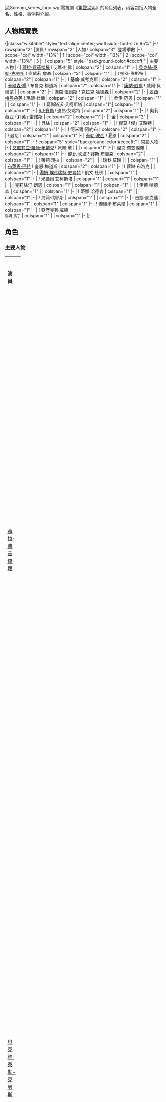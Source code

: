 {{noteTA
|T=zh-tw:驚聲尖叫角色列表 (電視劇);zh-hk:奪命狂呼角色列表 (電視劇);zh-hans:惊声尖叫角色列表 (電視劇);
|1=zh-tw:驚聲尖叫;zh-hk:奪命狂呼;zh-hans:惊声尖叫;
|2=zh-hant:艾瑪;zh-hans:埃玛;
|3=zh:費茲傑羅;zh-hant:菲茨傑拉德;zh-hans:菲茨杰拉德;zh-tw:費茲傑羅;
|4=zh-hant:奧黛莉;zh-hans:奥德丽;
|5=zh-hant:挪亞;zh-hans:诺亚;
|6=zh-hant:基倫;zh-hans:基兰;
|7=zh-hant:瑪姬;zh-hans:麦琪;
|8=zh-hant:雷克伍德;zh-hans:莱克伍德;
|9=zh-hant:派佩;zh-hans:派珀;
|10=zh-hant:瑞秋;zh-hans:雷切尔;
|11=zh-hant:柔伊;zh-hans:佐伊;
|12=zh-hant:艾柯斯塔;zh-hans:阿科斯塔;
|13=zh-tw:麥格爾;zh-hk:米蓋爾;zh-hans:米格尔;
|14=zh-hant:琪琪;zh-hans:柯柯;
|15=zh-tw:帕瑪;zh-hk:柏爾馬;zh-hans:帕尔莫;
}}
[[File:Scream_series_logo.svg|right]]
電視劇《[[驚聲尖叫_(電視劇)|驚聲尖叫]]》的角色列表，內容包括人物全名、性格、事例與介紹。

== 人物概覽表 ==
<onlyinclude>{|class="wikitable" style="text-align:center; width:auto; font-size:95%"
|-
! rowspan="2" |演員
! rowspan="2" |人物
! colspan="3" |登場季數
|-
! scope="col" width="13%" | 1
! scope="col" width="13%" | 2
! scope="col" width="13%" | 3
|-
! colspan="5" style="background-color:#ccccff;" | 主要人物
|-
| [[薇拉·費茲傑羅|薇拉·費茲傑羅]]
! 艾瑪·杜佛
| colspan="2" {{主演}}
| colspan="1" {{未演出}}
|-
| [[貝克絲·泰勒-克勞斯|貝克絲·泰勒-克勞斯]]
! 奧黛莉·詹森
| colspan="2" {{主演}}
| colspan="1" {{未演出}}
|-
| {{link-en|約翰·卡納|John Karna}}
! 挪亞·佛斯特
| colspan="2" {{主演}}
| colspan="1" {{未演出}}
|-
| {{link-en|阿瑪迪斯·賽拉費尼|Amadeus Serafini}}
! 基倫·威考克斯
| colspan="2" {{主演}}
| colspan="1" {{未演出}}
|-
| [[卡爾森·楊|卡爾森·楊]]
! 布魯克·梅道斯
| colspan="2" {{主演}}
| colspan="1" {{未演出}}
|-
| [[康納·威爾|康納·威爾]]
! 威爾·貝爾蒙
| {{主演}}
| colspan="2" {{未演出}}
|-
| [[傑森·懷爾斯|傑森·懷爾斯]]
! 克拉克·哈德森
| {{主演}}
| colspan="2" {{未演出}}
|-
| [[翠西·梅丹朵芙|翠西·梅丹朵芙]]
! 瑪姬·杜佛
| colspan="2" {{主演}}
| colspan="1" {{未演出}}
|-
| {{link-en|吉雅娜·布朗|Kiana Brown}}
! 柔伊·范恩
| colspan="1" {{未演出}}
| {{主演}}
| colspan="1" {{未演出}}
|-
| {{link-en|桑帝亞戈·席古拉 (演員)|Santiago Segura (actor)|桑帝亞戈·席古拉}}
! 葛斯塔沃·艾柯斯塔
| colspan="1" {{未演出}}
| colspan="1" {{主演}}
| colspan="1" {{未演出}}
|-
| [[RJ·賽勒|RJ·賽勒]]
! 迪昂·艾略特
| colspan="2" {{未演出}}
| colspan="1" {{主演}}
|-
| {{link-en|潔西卡·蘇拉|Jessica Sula}}
! 奧莉薇亞·「莉芙」·雷諾斯
| colspan="2" {{未演出}}
| colspan="1" {{主演}}
|-
| {{link-en|琪琪·帕瑪|Keke Palmer}}
! 金
| colspan="2" {{未演出}}
| colspan="1" {{主演}}
|-
| {{link-en|喬治雅·維格罕|Giorgia Whigham}}
! 貝絲
| colspan="2" {{未演出}}
| colspan="1" {{主演}}
|-
| {{le|泰加 (藝人)|Tyga|泰加}}
! 傑莫·「傑」·艾略特
| colspan="2" {{未演出}}
| colspan="1" {{主演}}
|-
| {{le|克里斯多夫·喬丹·華萊士|Christopher Jordan Wallace|C·J·華萊士}}
! 阿米爾·阿約布
| colspan="2" {{未演出}}
| colspan="1" {{主演}}
|-
| {{le|裘力安·姚·祖利耶洛|Giullian Yao Gioiello}}
! 曼尼
| colspan="2" {{未演出}}
| colspan="1" {{主演}}
|-
| [[泰勒·波西|泰勒·波西]]
! 夏恩
| colspan="2" {{未演出}}
| colspan="1" {{主演}}
|-
! colspan="5" style="background-color:#ccccff;" | 常設人物
|-
| [[艾蜜莉亞·蘿絲·布蕾兒|艾蜜莉亞·蘿絲·布蕾兒]]
! 派佩·蕭
| {{常設}}
| {{客串}}
| colspan="1" {{未演出}}
|-
| {{link-en|湯姆·梅登|Tom Maden}}
! 傑克·費茲傑羅
| colspan="2" {{常設}}
| colspan="1" {{未演出}}
|-
| [[鮑比·坎波|鮑比·坎波]]
! 賽斯·布蘭森
| colspan="2" {{常設}}
| colspan="1" {{未演出}}
|-
| {{link-en|布莉安妮·朱|Brianne Tju}}
! 萊莉·瑪拉
| {{常設}}
| colspan="2" {{未演出}}
|-
| {{link-en|索希·貝肯|Sosie Bacon}}
! 瑞秋·莫瑞
| {{常設}}
| {{客串}}
| colspan="1" {{未演出}}
|-
| [[布萊恩·巴特|布萊恩·巴特]]
! 奎恩·梅道斯
| colspan="2" {{常設}}
| colspan="1" {{未演出}}
|-
| {{link-en|蘇菲娜·布朗|Sophina Brown}}
! 蘿琳·布洛克
| {{常設}}
| colspan="2" {{未演出}}
|-
| [[湯姆·埃弗瑞特·斯科特|湯姆·埃弗瑞特·史考特]]
! 凱文·杜佛
| {{客串}}
| colspan="1" {{常設}}
| colspan="1" {{未演出}}
|-
| {{link-en|安東尼·路維瓦|Anthony Ruivivar}}
! 米蓋爾·艾柯斯塔
| colspan="1" {{未演出}}
| colspan="1" {{常設}}
| colspan="1" {{未演出}}
|-
| {{link-en|奥絲汀·海史密斯|Austin Highsmith}}
! 克莉絲汀·朗恩
| colspan="1" {{未演出}}
| colspan="1" {{常設}}
| colspan="1" {{未演出}}
|-
| {{link-en|西恩·格蘭迪羅|Sean Grandillo}}
! 伊萊·哈德森
| colspan="1" {{未演出}}
| {{常設}}
| colspan="1" {{未演出}}
|-
| {{link-en|卡莉娜·羅格|Karina Logue}}
! 蒂娜·哈德森
| colspan="1" {{未演出}}
| {{常設}}
| colspan="1" {{未演出}}
|-
| {{link-en|瑪麗·凱瑟琳·杜哈恩|Mary Katherine Duhon}}
! 海莉·梅耶斯
| colspan="1" {{未演出}}
| {{常設}}
| colspan="1" {{未演出}}
|-
| {{link-en|齊娜·葛雷|Zena Grey}}
! 吉娜·麥克連
| colspan="1" {{未演出}}
| colspan="1" {{常設}}
| colspan="1" {{未演出}}
|-
| {{link-en|亞歷克斯·艾索拉|Alex Esola}}
! 傑瑞米·布萊爾
| colspan="1" {{未演出}}
| {{常設}}
| colspan="1" {{未演出}}
|-
| {{link-en|亞歷山大·考弗特|Alexander Calvert}}
! 亞歷克斯·威頓<br><small>湯姆·馬丁</small>
| colspan="1" {{未演出}}
| {{常設}}
| colspan="1" {{未演出}}<!--
|-
| 
! 
| colspan="" {{未演出}}
| colspan="" {{常設}}-->
|-
|}</onlyinclude>

== 角色 ==
=== 主要人物 ===
{| class="wikitable sortable" width="100%"
|- style="background:#000; color:white" align=center
| width="15%"|'''演員'''
| width="15%"|'''角色'''
| '''介紹'''
| width="5%"|'''登場<br/>季數'''
| width="5%"|'''登場<br/>集數'''
|-align=center
| [[薇拉·費茲傑羅|薇拉·費茲傑羅]] || 艾瑪·杜佛<br />{{small|{{lang|en|Emma Duval}}}} ||align=left|美麗溫柔、受歡迎的女孩，是校園風雲人物團中的乖乖女。為人溫和、善解人意，在學校和社交圈中獲得所有人的愛慕，卻不知道自己一直以來生活在朋友、家人的各種謊言中。經歷了謀殺案之後陷入了嚴重的精神重創，時不時會被過去陰影折磨，但還是會想辦法將生活回到正軌上。 || 1-2 || 24
|-align=center
| [[貝克絲·泰勒-克勞斯|貝克絲·泰勒-克勞斯]] || 奧黛莉·詹森<br />{{small|{{lang|en|Audrey Jensen}}}} ||align=left|歌德風的雙性戀者，為人堅強、無所畏懼的女孩，與艾瑪加入社交團前曾經是摯友。在學校裡是個社交圈外人，隨時隨地都帶著一部攝影機，一直追逐著成為電影人的夢想。與派佩有密切來往，之後選擇背叛她救下艾瑪，而如今開始被第二殺手-{折}-磨，但最後仍然反敗為勝，還跟艾瑪釋盡了所有前嫌。 || 1-2 || 24
|-align=center
| {{link-en|約翰·卡納|John Karna}} || 挪亞·佛斯特<br />{{small|{{lang|en|Noah Foster}}}} ||align=left|聰明的天才少年，是一個技術高超的駭客，沉迷於電玩、漫畫與恐怖電影。從小就喜歡收集真實犯罪紀錄片與連環殺手傳說，每當談起連環殺手時便會口如懸河，之後連續失去兩個女友也對他造成了不小的打擊。 || 1-2 || 24
|-align=center
| {{link-en|阿瑪迪斯·賽拉費尼|Amadeus Serafini}} || 基倫·威考克斯<br />{{small|{{lang|en|Kieran Wilcox}}}} ||align=left|從亞特蘭大搬來小鎮的新居民，是個獨來獨往的神秘男孩，雖然無心成為風雲人物，但他卻對艾瑪展生了感情。實為第二個殺手，為派佩的男友以及搭檔，最後遭到警察逮捕本以多数終身監禁制裁，但在移送監獄前被不明人士割喉殺害，帶著深重罪孽身亡。|| 1-2 || 21
|-align=center
| [[卡爾森·楊|卡爾森·楊]] || 布魯克·梅道斯<br />{{small|{{lang|en|Brooke Maddox}}}} ||align=left|雷克伍德鎮長之女，艾瑪的最好朋友，僅次於妮娜的社交千金，是一個典型的壞女孩，但對朋友非常真誠。與賽斯維持著禁忌的師生戀，與他分別後與傑克相愛了一時。在傑克與父親雙雙被殺後，選擇與葛斯塔沃在一起。 || 1-2 || 23
|-align=center
| [[康納·威爾|康納·威爾]] || 威爾·貝爾蒙<br />{{small|{{lang|en|Will Belmont}}}} ||align=left|學校籃球隊主將，艾瑪的A級前男友，與妮娜曾是戀人兼“合作關係”，為了賭注而與艾瑪交往，同時暗中與妮娜、傑克等人進行勒索勾當。事情敗露後本來打算為自己贖罪，但最後還是被殺手殺害。 || 1 || 8
|-align=center
| [[傑森·懷爾斯|傑森·懷爾斯]] || 克拉克·哈德森<br />{{small|{{lang|en|Clark Hudson}}}} ||align=left|雷克伍德小鎮警長，基倫的父親，在妻子去世後將基倫接過來一起生活。常與瑪姬在工作上合作時進而相戀，最後遭到殺手設計後被瑪姬間接害死。 || 1 || 10
|-align=center
| [[翠西·梅丹朵芙|翠西·梅丹朵芙]] || 瑪姬·杜佛<br />{{small|{{lang|en|Maggie Duval}}}} ||align=left|艾瑪的母親，為一名法醫，小名「黛西」（{{lang|en|Daisy}}）。二十年前是連環殺手布蘭登·詹姆斯的暗戀對象，並與布蘭登生下了私生女派佩，後來將她送養並隱姓埋名。 || 1-2 || 24
|-align=center
| {{link-en|吉雅娜·布朗|Kiana Brown}} || 柔伊·范恩<br />{{small|{{lang|en|Zoe Vaughn}}}} ||align=left|心理學高材生，是艾瑪等人的同學，並漸漸融入艾瑪的交友圈。喜歡挪亞，是他的忠實聽眾，之後和和他走到一起。最後不幸被殺手鎖進棺材裏被活活淹死，她的死對挪亞再一次造成了重擊。|| 2 || 9
|-align=center
| {{link-en|桑帝亞戈·席古拉 (演員)|Santiago Segura (actor)|桑帝亞戈·席古拉}} || 葛斯塔沃·艾柯斯塔<br />{{small|{{lang|en|Gustavo Acosta}}}} ||align=left|一個內心黑暗、沉默寡言的畫家，艾瑪等人的新同學，在校園中一直是個局外人。瘋狂迷戀所有和連環殺手有關的事物，亦對艾瑪等人感到十分著迷，並一下就喜歡上了布魯克，而謀殺案過後與挪亞一同成為血腥小說作家。 || 2 || 12
|-align=center
| [[RJ·賽勒|RJ·賽勒]] || 迪昂·艾略特<br/>{{small|{{lang|en|Deion Elliot}}}} ||align=left|來自[[亞特蘭大|亞特蘭大]]的明星橄欖球員，渴望獲得大學獎學金以離開家鄉，然而悲慘的過去卻在錯誤的時機，威脅到他努力掙來的未來與計劃，甚至是周遭朋友們的性命。本名為馬可斯·艾略特，在8年前的萬聖節與雙胞胎兄弟迪昂互換服裝。在迪昂意外身亡後自此意外用迪昂的身份過活。<!--榮獲大學獎學金的橄欖球員，看似人生一帆風順的他，卻遭面具殺手利用他最黑暗的秘密，使他的生活天翻地覆。-->||  || 
|-align=center
| {{link-en|潔西卡·蘇拉|Jessica Sula}} || 奧莉薇亞·「莉芙」·雷諾斯<br/>{{small|{{lang|en|Olivia "Liv" Reynolds}}}} ||align=left|品學兼優的新生，學校啦啦隊隊長。在連環殺手伺機時，與迪昂越走越近，並逐漸被揭露藏在她完美外表下的秘密。 ||  || 
|-align=center
| {{link-en|琪琪·帕瑪|Keke Palmer}} || 金<br/>{{small|{{lang|en|Kym}}}} ||align=left|一位性格叛逆大膽、美麗又有寬容心的社會運動家，但對愚蠢之人毫無耐心。當殺手的現身威脅到她朋友的性命時，她將設法保護身邊的人。 ||  || 
|-align=center
| {{link-en|喬治雅·維格罕|Giorgia Whigham}} || 貝絲<br/>{{small|{{lang|en|Beth}}}} ||align=left|哥德式風格的刺青藝術家，如同一個會行走且對恐怖事物瞭若指掌的百科全書。為鬼面殺手的真實身份，為了讓恐怖電影真實上演而行兇。最終被金殺死。 ||  || 
|-align=center
| {{le|泰加 (藝人)|Tyga|泰加}} || 傑莫·「傑」·艾略特<br/>{{small|{{lang|en|Jamal "Jay" Elliot}}}} ||align=left|迪昂的繼弟，雖然身 處混混群，但有著寬大的胸襟，且對迪昂有著不朽的忠誠。實為鬼面殺手之一，因氣憤馬可斯奪走了迪昂的人生而針對他下手。 ||  || 
|-align=center
| {{le|克里斯多夫·喬丹·華萊士|Christopher Jordan Wallace|C·J·華萊士}} || 阿米爾·阿約布<br/>{{small|{{lang|en|Amir Ayoub}}}} ||align=left|生長在嚴格父母之下的好孩子，一直努力做個模範生，夢想製作音樂卻必須繼承家業，直到殺手事件改變了他的世界觀。最後遭鬼面殺手利用鋸子與電梯分屍而死。 ||  || 
|-align=center
| {{le|裘力安·姚·祖利耶洛|Giullian Yao Gioiello}} || 曼尼<br/>{{small|{{lang|en|Manny}}}} ||align=left|公開[[櫥櫃_(同性戀用語)|出櫃]]的[[男同性戀|男同性戀者]]，是個忠心又聰明的男孩。當他得知自己是殺手的目標後，僅有熬過高中如此簡單目標的他，智慧備受考驗。最後遭鬼面殺手困在汽車中燒死。 ||  || 
|-align=center
| [[泰勒·波西|泰勒·波西]] || 夏恩<br/>{{small|{{lang|en|Shane}}}} ||align=left|高中輟學生，總是藉派對進行販毒賺錢事宜。最後遭鬼面殺手注射毒品而死。 ||  || 
|}

===常設人物===
<!--依照人物登場順序排序-->{| class="wikitable sortable" width="100%"
|- style="background:#000; color:white" align=center
| width="15%"|'''演員'''
| width="15%"|'''角色'''
| '''介紹'''
| width="5%"|'''登場<br/>季數'''
| width="5%"|'''登場<br/>集數'''
|-align=center
| {{link-en|湯姆·梅登|Tom Maden}} || 傑克·費茲傑羅<br />{{small|{{lang|en|Jake Fitzgerald}}}} ||align=left|威爾的死黨，也是運動健將，是一個喜歡惡作劇、狂妄自大的網路偷窺愛好者，對布魯克有好感卻始終追不到她。暗地裏和威爾進行勒索勾當，最後將罪名推給威爾後開始洗心革面，也與布魯克順利交往。之後不小心和她鬧翻後不幸遭到殘殺，屍體最後還在全校面前示眾。 || 1-2 || 15
|-align=center
| [[艾蜜莉亞·蘿絲·布蕾兒|艾蜜莉亞·蘿絲·布蕾兒]] || 派佩·蕭<br />{{small|{{lang|en|Piper Shaw}}}} ||align=left|電台當紅節目《罪案剖析》的主持人，來到小鎮上挖掘謀殺案的內幕，與艾瑪結識後成為了互相談心的好友。實為殺手之一，為艾瑪的同母異父姊姊，本名派佩·安德森-詹姆斯(Piper Anderson-James)，最後被艾瑪及奧黛莉聯手了結。 || 1 || 9
|-align=center
| [[鮑比·坎波|鮑比·坎波]] || 賽斯·布蘭森<br />{{small|{{lang|en|Seth Branson}}}} ||align=left|學校的歷史老師，帥氣又充滿自信，與布魯克秘密戀愛。原名「賽斯·帕瑪」，有著一段黑暗的過去。而過去事跡敗露後遭到眾人唾棄，本想找機會和布魯克複合，但最後右手被殺手鋸斷，在著火的樣品屋中被活活燒死。 || 1-2 || 11
|-align=center
| [[布萊恩·巴特|布萊恩·巴特]] || 奎恩·梅道斯<br />{{small|{{lang|en|Quinn Maddox}}}} ||align=left|布魯克的父親，雷克伍德鎮的鎮長，表裏不一、行事神秘，一直背著妻子搞外遇。涉嫌了謀殺案卻因為證據不足而被釋放，出去後開始想辦法贏回女兒的尊重。最後因為不法所得被發現而遭到敲詐，卻被殺手用乾草叉刺死。 || 1-2 || 13
|- align="center"
| {{link-en|布莉安妮·朱|Brianne Tju}} || 萊莉·瑪拉<br />{{small|{{lang|en|Riley Marra}}}} || align="left" |亞裔學生，學校的資優生與輔導員，艾瑪的最好朋友之一，與挪亞曖昧中，表達了愛慕後不幸身亡，她的死也對艾瑪等人造成重擊。 || 1 || 3
|-align="center"
| {{link-en|索希·貝肯|Sosie Bacon}} || 瑞秋·莫瑞<br />{{small|{{lang|en|Rachel Murray}}}} ||align=left|奧黛莉的女友，天主教學生，個性較自卑，與奧黛莉親熱的視頻被流出後而受到眾人嘲諷，被殺手扔下樓吊死後偽裝成自殺。 || 1-2 || 3
|-align="center"
| {{link-en|蘇菲娜·布朗|Sophina Brown}} || 蘿琳·布洛克<br />{{small|{{lang|en|Lorraine Brock}}}} || align="left" |州警探，被派到小鎮上負責偵辦連環謀殺案，與克拉克是舊識，曾經懷疑奧黛莉是嫌疑人，之後在她排除嫌疑後自行撤案。 || 1 || 2
|-align=center
| [[湯姆·埃弗瑞特·斯科特|湯姆·埃弗瑞特·史考特]] || 凱文·杜佛<br/>{{small|{{lang|en|Kevin Duval}}}} ||align=left|艾瑪的父親，瑪姬的前夫，為二十年前校園血案的倖存者，當初也因為精神創傷而產生家暴傾向，因此被迫離開了妻小。 || 1-2 || 6
|-align=center
| {{link-en|安東尼·路維瓦|Anthony Ruivivar}} || 米蓋爾·艾柯斯塔<br />{{small|{{lang|en|Miguel Acosta}}}} ||align=left|小鎮的新任警長，瑪姬與凱文的舊友，一個有經驗、直言不諱的警察。為葛斯塔沃的父親，對兒子的保護意識非常強烈。 || 2 || 12
|-align=center
| {{link-en|奥絲汀·海史密斯|Austin Highsmith}} || 克莉絲汀·朗恩<br />{{small|{{lang|en|Kristin Lang}}}} ||align=left|高中[[心理學|心理學]]老師，年輕有理想，是每個人的知己與精神導師。但從小和派佩是在孤兒院長大的好友，而一直在暗中調查艾瑪。 || 2 || 8
|-align=center
| {{link-en|西恩·格蘭迪羅|Sean Grandillo}} || 伊萊·哈德森<br />{{small|{{lang|en|Eli Hudson}}}} ||align=left|基倫的表弟，表面上看似懂事，行蹤卻十分詭秘，喜歡私闖民宅而前科累累。由於喜歡著艾瑪，到來也對基倫帶來了麻煩。最後試圖揭發基倫是兇手時，被基倫開數槍射殺。 || 2 || 9
|- align="center"
| {{link-en|卡莉娜·羅格|Karina Logue}} || 蒂娜·哈德森<br />{{small|{{lang|en|Tina Hudson}}}} || align=left|基倫的姑姑，克拉克的妹妹，為了擺脫窮困的生活而搬到小鎮，試圖從市長奎恩的手上撈好處。  || 2 || 4
|-align=center
| {{link-en|瑪麗·凱瑟琳·杜哈恩|Mary Katherine Duhon}}|| 海莉·梅耶斯<br/>{{small|{{lang|en|Haley Meyers}}}} ||align=left|艾瑪等人的同校學生，喜歡耍心機、搬弄是非、挑釁他人，基於嫉妒等問題而常結夥來羞辱艾瑪等人。她知道第二殺手的真實身份，與他在派對上幽會時遭到背叛，被殺手亂刀刺死。|| 2 || 4
|-align=center
| {{link-en|齊娜·葛雷|Zena Grey}} ||吉娜·麥克連<br/>{{small|{{lang|en|Gina McLane}}}} ||align=left|奧黛莉的新女友，和她在劇院工作時互相認識，由於對奧黛莉和艾瑪友情較好而感到十分嫉妒，因此秘密來到絕殺島上來給她驚喜。 || 2 || 2
|-align=center
| {{link-en|亞歷克斯·艾索拉|Alex Esola}} || 傑瑞米·布萊爾<br/>{{small|{{lang|en|Jeremy Blair}}}} ||align=left|挪亞與葛斯塔沃的小說編輯，性格浪浪蕩蕩，為了尋求新靈感而對所有人提出去絕殺島上度週末。最後被湯姆用園藝剪刀刺殺|| 2 ||2
|-align=center
| {{link-en|亞歷山大·考弗特|Alexander Calvert}} || 亞歷克斯·威頓<br/>{{small|{{lang|en|Alex Whitan}}}} ||align=left|絕殺島著名家族血案的後裔，與來到島上度假的艾瑪相戀。然而，他其實名為湯姆·馬丁（{{lang|en|Tom Martin}}），一個暗戀艾瑪許久的心理變態，將艾瑪等人騙到島上後，冒名頂替亞歴克斯藉以接近艾瑪。最後被艾瑪刺傷後用柔術丟下樓，摔斷脖子而亡。 || 2 || 2<!--
|-align=center
| {{le|·|}} || ·<br/>{{small|{{lang|en|}}}} ||align=left| ||  || 
|-align=center
| ·<br/>{{small|{{lang|en|}}}} || ·<br/>{{small|{{lang|en|}}}} ||align=left| ||  || -->
|-
|}

===客串人物===
{| class="wikitable sortable" width="100%"
|- style="background:#000; color:white" align=center
| width="15%"|'''演員'''
| width="15%"|'''角色'''
| '''介紹'''
| width="5%"|'''登場<br/>季數'''
| width="5%"|'''登場<br/>集數'''
|-align=center
| [[貝拉·索恩|貝拉·索恩]] || 妮娜·派特森<br />{{small|{{lang|en|Nina Patterson}}}} ||align=left|傲氣十足的富家千金，校園裡的風雲人物，是一個專門搜集不雅視頻的網路霸凌者，後慘遭殺手割喉，並扔進游泳池中。 || 1 || 3
|-align=center
| {{link-en|麥斯·洛伊德·瓊斯|Max Lloyd-Jones}} || 泰勒·歐尼爾<br />{{small|{{lang|en|Tyler O'Neill}}}} ||align=left|妮娜的好友，典型的叛逆學生，協助妮娜散佈網路影片。之後被殺手砍頭並藏屍，失去一切蹤跡下被警方誤認為涉案嫌疑人。 || 1 || 1
|-align=center
| {{link-en|切斯·麥可里瑞·布奇|Chase McCleery Bouchie}} || 艾迪·海耶斯<br/>{{small|{{lang|en|Eddie Hayes}}}} ||align=left|月棕櫚汽車旅館的櫃台人員，曾目擊奧黛莉與派佩交涉，受到威脅而拒絕說出事實，最後在旅館房間中遭到殺手殺害。 || 2 || 2
|-align=center
| {{link-en|琳賽·拉凡奇|Lindsay LaVanchy}} || 比莉·菲爾德<br/>{{small|{{lang|en|Billie Field}}}} ||align=left|居住在絕殺島上的居民，看管著多年前發生血案的家族宅邸。最後被湯姆用園藝剪刀剖腹而死 || 2 || 1
|-align=center
|}

===其他===
*{{link-en|麥克·范恩|Mike Vaughn}} 聲演 {{link-en|鬼面殺手 (驚聲尖叫)|Ghostface (Scream)|鬼面殺手}}（第1-2季）
*[[麗麗·旁斯|麗麗·旁斯]] 飾演 兇殺電影女演員
*{{link-en|羅傑·L·傑克森|Roger L. Jackson}} 聲演 {{link-en|鬼面殺手 (驚聲尖叫)|Ghostface (Scream)|鬼面殺手}}（第3季）

== 人物登場與退場 ==
<div style="width: 100%; height: auto; overflow: auto; ">
{| class="wikitable sortable" style="text-align:center; font-size:90%;" width="120%"
|-
! rowspan="2"|角色
! style="background:#000000; color:#fff" colspan="10"|第一季
! style="background:#8B0000; color:#fff" colspan="12"|第二季
! style="background:#808080; color:#000" colspan="2"|萬聖節<br/>特別集
! style="background:#DF1714; color:#fff" colspan="6"|第三季
|-
! class="unsortable" | Ep 1 || class="unsortable" | Ep 2 || class="unsortable" | Ep 3 || class="unsortable" | Ep 4 || class="unsortable" | Ep 5 || class="unsortable" | Ep 6 || class="unsortable" | Ep 7 || class="unsortable" | Ep 8 || class="unsortable" | Ep 9 || class="unsortable" | Ep 10 || class="unsortable" | Ep 1 || class="unsortable" | Ep 2 || class="unsortable" | Ep 3 || class="unsortable" | Ep 4 || class="unsortable" | Ep 5 || class="unsortable" | Ep 6 || class="unsortable" | Ep 7 || class="unsortable" | Ep 8 || class="unsortable" | Ep 9 || class="unsortable" | Ep 10 || class="unsortable" | Ep 11 || class="unsortable" | Ep 12 || class="unsortable" | Ep 13 || class="unsortable" | Ep 14 || class="unsortable" | Ep 1 || class="unsortable" | Ep 2 || class="unsortable" | Ep 3 || class="unsortable" | Ep 4 || class="unsortable" | Ep 5 || class="unsortable" | Ep 6 

|-
| style="text-align:left;"| 艾瑪·杜佛
| style="background:#73FB76" colspan="24"|'''存活''' || colspan=6 {{未演出}}
|-
| style="text-align:left;"| 奧黛莉·詹森
| style="background:#73FB76" colspan="24"|'''存活''' || colspan=6 {{未演出}}
|-
| style="text-align:left;"| 挪亞·佛斯特
| style="background:#73FB76" colspan="19"|'''存活''' || style="background:#FFB366" colspan="1"|'''受傷''' ||style="background:#73FB76" colspan="4"|'''存活''' || colspan=6 {{未演出}}
|-
| style="text-align:left;"| 布魯克·梅道斯
| style="background:#73FB76" colspan="19"|'''存活''' || {{未演出}} || style="background:#73FB76" colspan="4"|'''存活''' || colspan=6 {{未演出}}
|-
| style="text-align:left;"| 瑪姬·杜佛
| style="background:#73FB76" colspan="24"|'''存活''' || colspan="6" {{未演出}}
|-
| style="text-align:left;"| 蘿琳·布洛克
| colspan="4" {{未演出}} || style="background:#73FB76" colspan="2"|'''存活''' || colspan=24 {{未演出}}
|-
| style="text-align:left;"| 凱文·杜佛
| colspan="6" {{未演出}} || style="background:#73FB76" colspan="2"|'''存活''' || colspan=3 {{未演出}} || style="background:#73FB76" colspan="3"|'''存活''' || colspan="9" {{未演出}} || style="background:#73FB76" colspan="1"|'''存活''' || colspan=6 {{未演出}}
|-
| style="text-align:left;"| 葛斯塔沃·艾柯斯塔
| colspan="10" {{未演出}} || style="background:#73FB76" colspan="6"|'''存活''' || {{未演出}} || style="background:#73FB76" colspan="2"|'''存活''' || {{未演出}} || style="background:#73FB76" colspan="4"|'''存活''' || colspan=6 {{未演出}}
|-
| style="text-align:left;"| 米蓋爾·艾柯斯塔
| colspan="10" {{未演出}} || style="background:#73FB76" colspan="12"|'''存活''' || colspan=8 {{未演出}}
|-
| style="text-align:left;"| 克莉絲汀·朗恩
| colspan="10" {{未演出}} || style="background:#73FB76" colspan="2"|'''存活''' || colspan="2" {{未演出}} || style="background:#73FB76" colspan="2"|'''存活''' || style="background:#FFB366" colspan="1"|'''受傷''' || {{未演出}} ||  style="background:#73FB76" colspan="1"|'''存活''' || {{未演出}} || style="background:#73FB76" colspan="2"|'''存活''' || colspan=8 {{未演出}}
|-
| style="text-align:left;"| 蒂娜·哈德森
| colspan="11" {{未演出}} || style="background:#73FB76" colspan="1"|'''存活''' || colspan="2" {{未演出}} || style="background:#73FB76" colspan="2"|'''存活''' || colspan="4" {{未演出}} || style="background:#73FB76" colspan="1"|'''存活''' || colspan=9 {{未演出}} 
|-
| style="text-align:left;"| 吉娜·麥克連
| colspan=22 {{未演出}} || style="background:#73FB76" colspan="2"|'''存活''' || colspan=6 {{未演出}}
|-
| style="text-align:left;"| 迪昂·艾略特
| colspan="24" {{未演出}} ||  ||  ||  ||  ||  || 
|-
| style="text-align:left;"| 奧莉薇亞·「莉芙」·雷諾斯
| colspan="24" {{未演出}} ||  ||  ||  ||  ||  || 
|-
| style="text-align:left;"| 金
| colspan="24" {{未演出}} ||  ||  ||  ||  ||  || 
|-
| style="text-align:left;"| 貝絲
| colspan="24" {{未演出}} ||  ||  ||  ||  ||  || 
|-
| style="text-align:left;"| 傑莫·「傑」·艾略特
| colspan="24" {{未演出}} ||  ||  ||  ||  ||  || 
|-
| style="text-align:left;"| 阿米爾·阿約布
| colspan="24" {{未演出}} ||  ||  ||  ||  ||  || 
|-
| style="text-align:left;"| 曼尼
| colspan="24" {{未演出}} ||  ||  ||  ||  ||  || 
|-
| style="text-align:left;"| 夏恩
| colspan="24" {{未演出}} ||  ||  ||  ||  ||  || 
|-
| style="text-align:left;"| 亞歷克斯·惠頓<br/>湯姆·馬丁
| colspan=22 {{未演出}} || style="background:#73FB76" colspan="1"|'''存活''' || style="background:#FA8072" colspan="7"|'''死亡'''
|-
| style="text-align:left;"| 傑瑞米·布萊爾
| colspan=22 {{未演出}} || style="background:#73FB76" colspan="1"|'''存活''' || style="background:#FA8072" colspan="7"|'''死亡'''
|-
| style="text-align:left;"| 比莉·菲爾德
| colspan=22 {{未演出}} || style="background:#FA8072" colspan="8"|'''死亡'''
|-
| style="text-align:left;"| 基倫·威考克斯
| style="background:#73FB76" colspan="3"|'''存活''' || {{未演出}} || style="background:#73FB76" colspan="15"|'''存活''' || {{未演出}} || style="background:#73FB76" colspan="1"|'''存活''' || style="background:#000; color:#fff" colspan="1"|'''入獄''' || style="background:#FA8072" colspan="8"|'''死亡'''
|-
| style="text-align:left;"| 伊萊·哈德森
| colspan="11" {{未演出}} || style="background:#73FB76" colspan="4"|'''存活''' || {{未演出}} || style="background:#73FB76" colspan="2"|'''存活''' || colspan="2" {{未演出}} || style="background:#73FB76" colspan="1"|'''存活''' || style="background:#FA8072" colspan="9"|'''死亡'''
|-
| style="text-align:left;"| 奎恩·梅道斯
| {{未演出}} || style="background:#73FB76" colspan="1"|'''存活''' || {{未演出}} || style="background:#73FB76" colspan="5"|'''存活''' || colspan="3" {{未演出}} || style="background:#73FB76" colspan="1"|'''存活''' || {{未演出}} || style="background:#73FB76" colspan=6"|'''存活''' || {{未演出}} || style="background:#FA8072" colspan="15"|'''死亡'''
|-
| style="text-align:left;"| 柔伊·范恩
| colspan="10" {{未演出}} || style="background:#73FB76" colspan="5"|'''存活''' || {{未演出}} || style="background:#73FB76" colspan="3"|'''存活''' || style="background:#FA8072" colspan="11"|'''死亡'''
|-
| style="text-align:left;"| 海莉·梅耶斯
| colspan="10" {{未演出}} || style="background:#73FB76" colspan="2"|'''存活''' || colspan="2" {{未演出}} || style="background:#73FB76" colspan="1"|'''存活''' || colspan="3" {{未演出}} || style="background:#FA8072" colspan="12"|'''死亡'''
|-
| style="text-align:left;"| 賽斯·布蘭森
| style="background:#73FB76" colspan="3"|'''存活''' || {{未演出}} || style="background:#73FB76" colspan="2"|'''存活''' || {{未演出}} || style="background:#73FB76" colspan="3"|'''存活''' || colspan="2" {{未演出}} || style="background:#73FB76" colspan="1"|'''存活''' || colspan="2" {{未演出}} || style="background:#FFB366" colspan="2"|'''受傷''' || style="background:#FA8072" colspan="13"|'''死亡'''
|-
| style="text-align:left;"| 艾迪·海耶斯
| colspan="11" {{未演出}} || style="background:#73FB76" colspan="1"|'''存活''' || style="background:#FA8072" colspan="23"|'''死亡'''
|-
| style="text-align:left;"| 傑克·費茲傑羅
| style="background:#73FB76" colspan="10"|'''存活''' || style="background:#FA8072" colspan="25"|'''死亡'''
|-
| style="text-align:left;"| 派佩·蕭
| {{未演出}} || style="background:#73FB76" colspan="8"|'''存活''' || style="background:#FA8072" colspan="26"|'''死亡'''
|-
| style="text-align:left;"| 克拉克·哈德森
| style="background:#73FB76" colspan="9"|'''存活''' || style="background:#FA8072" colspan="26"|'''死亡'''
|-
| style="text-align:left;"| 威爾·貝爾蒙
| style="background:#73FB76" colspan="6"|'''存活''' || style="background:#FA8072" colspan="29"|'''死亡'''
|-
| style="text-align:left;"| 萊莉·瑪拉
| style="background:#73FB76" colspan="2"|'''存活''' || style="background:#FA8072" colspan="28"|'''死亡'''
|-
| style="text-align:left;"| 瑞秋·莫瑞
| style="background:#73FB76" colspan="1"|'''存活''' || style="background:#FA8072" colspan="29"|'''死亡'''
|-
| style="text-align:left;"| 妮娜·派特森
| style="background:#FA8072" colspan="30"|'''死亡'''
|-
| style="text-align:left;"| 泰勒·歐尼爾
| style="background:#FA8072" colspan="30"|'''死亡''' 
|}
</div>
: '''死亡'''表示自該集最後角色遭到殺害並死亡，空格則表示該集未登場

== 選角 ==
2014年8月6日，正式公布主演群與常設演員名單，而原定出演奧黛莉·詹森的艾美·芙賽斯（Amy Forsyth）正式退出並由[[貝克絲·泰勒-克勞斯|貝克絲·泰勒-克勞斯]]取代。2015年2月22日，原定飾演克拉克·哈德森警長的{{link-en|喬爾·格瑞許|Joel Gretsch}}由於角色定位與製作方分歧而辭演，並改由[[傑森·懷爾斯|傑森·懷爾斯]]頂替。2014年12月11日，有消息傳出表示[[貝拉·索恩|貝拉·索恩]]將客串本劇，後經由本人證實並說道：「是的，這是事實。我將在電視劇中與[[茱兒·芭莉摩|茱兒·芭莉摩]]在電影中出演的性質類似。」<ref name=BellaThorneCasted>{{cite web|last1=Highfill|first1=Samantha|title=Bella Thorne says she'll play Drew Barrymore's part in MTV's 'Scream'|url=http://insidetv.ew.com/2014/12/11/bella-thorne-scream-mtv/|publisher=Inside TV|accessdate=2014-12-12|archive-date=2014-12-13|archive-url=https://web.archive.org/web/20141213101200/http://insidetv.ew.com/2014/12/11/bella-thorne-scream-mtv/|dead-url=no}}.</ref>

2015年4月22日，曾為《[[噬血真愛|噬血真愛]]》的演員[[艾蜜莉亞·蘿絲·布蕾兒|艾蜜莉亞·蘿絲·布蕾兒]]證實將加入劇組飾演派佩·蕭，其角色類似系列電影中的[[柯特妮·考克斯|蓋兒·魏德斯]]。<ref>{{cite web|url=http://tvline.com/2015/04/22/amelia-rose-blaire-scream-cast-season-1-mtv/|title=Amelia Rose Blaire Joins 'Scream' Season 1 Cast — Piper Shay – TVLine|author=Michael Ausiello|work=TVLine|accessdate=2015-07-02|archive-date=2015-07-10|archive-url=https://web.archive.org/web/20150710235952/http://tvline.com/2015/04/22/amelia-rose-blaire-scream-cast-season-1-mtv/|dead-url=no}}</ref>

2015年6月18日，貝拉·索恩證實本劇原先可能由她擔任主演，但比起主演她更想嘗試小角色而拒絕了擔任主演的提議。<ref name=ThorneMainRole>{{cite web|last1=Longeretta|first1=Emily|title=Bella Thorne Reveals She Was Offered Lead On ‘Scream': Why She Turned It Down|url=http://hollywoodlife.com/2015/06/18/bella-thorne-scream-role-turned-down-lead-main-character/|publisher=Hollywood Life|accessdate=2015-06-24|archive-date=2015-06-22|archive-url=https://web.archive.org/web/20150622045557/http://hollywoodlife.com/2015/06/18/bella-thorne-scream-role-turned-down-lead-main-character/|dead-url=no}}</ref>「我有擔任主演的選擇，但我想我應該選擇此角（妮娜），因為我覺得她更經典，而且我從未在螢光幕前被殺害過。我沒有在任何我演出的作品中被殺害，而我之前的角色也都一直存活到最後，所以我第一次在螢光幕前被殺害對我來說是非常的酷的一件事。」<ref name=ThorneMainRole/>

2017年3月6日，[[翠西·梅丹朵芙|翠西·梅丹朵芙]]在推特上宣佈她將不會回歸參演第三季，<ref>{{cite tweet |number=838964146225864704 |title=Won't be back for @MTVScream 3. Thanks to the amazing fans for supporting the show & actors.@willafitz @IBexWeBex @johnny_k @FollowCarlson |date=2017-03-06 |access-date=2017-03-19 |user=tracymiddendorf |last=Middendorf |first=Tracy}}</ref>而其他主演也隨著第三季的重啟而將不會回歸劇組。<ref name="Season 3">{{cite web|url=http://www.hollywoodreporter.com/live-feed/scream-queen-latifah-new-showrunner-set-season-3-overhaul-997547|title='Scream': Queen Latifah and New Showrunner Set for Season 3 Overhaul (Exclusive)|publisher=好萊塢報導|author=Lesley Goldberg|date=2017-04-26|accessdate=2017-04-28|archive-date=2017-04-26|archive-url=https://web.archive.org/web/20170426193805/http://www.hollywoodreporter.com/live-feed/scream-queen-latifah-new-showrunner-set-season-3-overhaul-997547|dead-url=no}}</ref>

2017年5月5日，公布第3季主要角色名字與介紹。<ref name="Season 3 cast">{{cite web|url=http://tvline.com/2017/05/05/scream-season-3-new-characters-spoilers-mtv-reboot/|title=''Scream'' Season 3: Meet the New Killer's Diverse Pack of Potential Victims|publisher={{le|TVLine|TVLine}}|author=Andy Swift|date=2017-05-05|accessdate=2017-05-09|archive-date=2017-05-11|archive-url=https://web.archive.org/web/20170511032444/http://tvline.com/2017/05/05/scream-season-3-new-characters-spoilers-mtv-reboot/|dead-url=no}}</ref>7月17日，宣布饒舌歌手兼演員{{le|泰加 (藝人)|Tyga|泰加}}與{{le|克里斯托佛·喬丹·華萊士|Christopher Jordan Wallace|C·J·華萊士}}加入第3季主演陣容，分別飾演男主角迪昂的繼弟傑莫與乖乖牌男孩阿米爾。<ref>{{cite web|url=http://www.hollywoodreporter.com/live-feed/tyga-cj-wallace-star-rebooted-scream-season-3-1021559|title=Tyga, C.J. Wallace to Star in Rebooted 'Scream' Season 3 (Exclusive)|publisher=[[荷里活報道|好萊塢報導]]|author=Lesley Goldberg|date=2017-07-17|accessdate=2017-07-17|archive-date=2017-07-17|archive-url=https://web.archive.org/web/20170717193626/http://www.hollywoodreporter.com/live-feed/tyga-cj-wallace-star-rebooted-scream-season-3-1021559|dead-url=no}}</ref>9月13日，宣布《[[尖叫女王|尖叫女王]]》{{le|琪琪·帕瑪|Keke Palmer}}、《[[含笑上台|含笑上台]]》[[RJ·賽勒|RJ·賽勒]]、《[[漢娜的遺言_(電視劇)|漢娜的遺言]]》{{le|喬治雅·維格罕|Giorgia Whigham}}、《{{le|康復之路|Recovery Road (TV series)}}》{{le|潔西卡·蘇拉|Jessica Sula}}與《{{le|茱莉的小舞台|Julie's Greenroom}}》{{le|裘力安·姚·祖利耶洛|Giullian Yao Gioiello}}加入第3季主演陣容。賽勒擔綱男主角，飾演計劃光明未來，卻被過去纏身遭來殺手的迪昂、維格罕飾演哥德女孩貝絲、帕瑪飾演大膽又美麗的金、蘇拉飾演品學兼優的啦啦隊員莉芙、祖利耶洛則飾演[[櫥櫃_(同性戀用語)|出櫃]]的曼尼。<ref>{{cite web|url=http://www.hollywoodreporter.com/live-feed/keke-palmer-star-scream-season-3-mtv-1037710|title=Keke Palmer to Star in 'Scream' Season 3 for MTV (Exclusive)|publisher=好萊塢報導|author=Lesley Goldberg|date=2017-09-13|accessdate=2017-09-14|archive-date=2017-09-14|archive-url=https://web.archive.org/web/20170914000719/http://www.hollywoodreporter.com/live-feed/keke-palmer-star-scream-season-3-mtv-1037710|dead-url=no}}</ref>9月25日，宣布《[[少狼_(電視劇)|少年狼]]》[[泰勒·波西|泰勒·波西]]加入主演陣容，飾演高中輟學生夏恩。<ref>{{cite web|url=http://www.hollywoodreporter.com/live-feed/teen-wolfs-tyler-posey-joins-mtvs-scream-1042576|title='Teen Wolf' Star Tyler Posey Joins MTV's 'Scream' (Exclusive)|publisher=好萊塢報導|author=Lesley Goldberg|date=2017-09-25|accessdate=2017-09-25|archive-date=2017-09-25|archive-url=https://web.archive.org/web/20170925180539/http://www.hollywoodreporter.com/live-feed/teen-wolfs-tyler-posey-joins-mtvs-scream-1042576|dead-url=no}}</ref>10月10日，帕瑪在接受{{le|Hip-Hop Nation|Hip-Hop Nation}}的電台訪問時，證實電影版的配音員{{link-en|羅傑·L·傑克森|Roger L. Jackson}}將回歸聲演{{link-en|鬼面殺手|Ghostface (Scream)}}。

== 相關條目 ==
*[[驚聲尖叫集數列表|《驚聲尖叫》集數列表]]

==腳注==
{{reflist}}

== 外部連結 ==
*{{Official|http://www.mtv.com/shows/scream/}}{{en}}
*[http://www.mtv.com/shows/scream/cast/ MTV《驚聲尖叫》人物介紹] {{Wayback|url=http://www.mtv.com/shows/scream/cast/ |date=20150926100256 }}{{en}}
*[http://www.imdb.com/title/tt3921180/epcast?ref_=tt_ql_tv_2 《驚聲尖叫》集數卡司] 來自[[互聯網電影數據庫|互聯網電影數據庫]]{{en}}

{{驚聲尖叫}}
{{DEFAULTSORT:Scream (TV series)}}
[[Category:電視劇角色列表|Category:電視劇角色列表]]
[[Category:驚聲尖叫|Category:驚聲尖叫]]